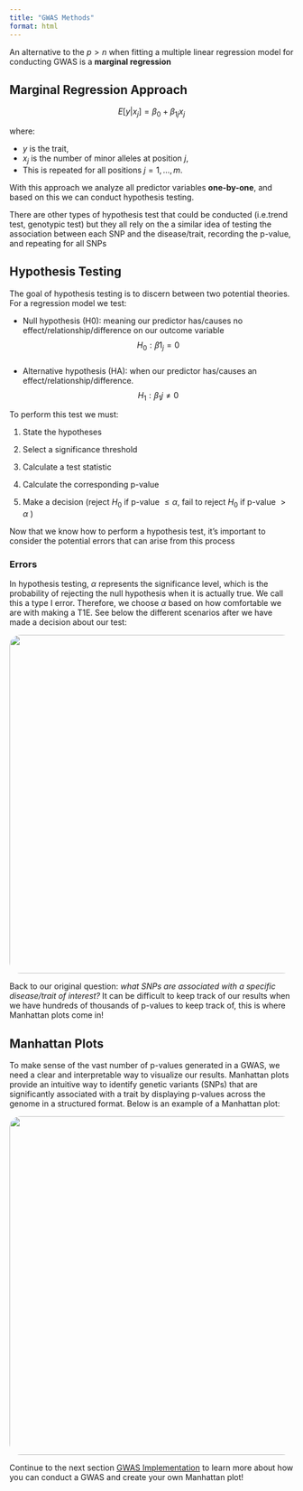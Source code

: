 ```yaml
---
title: "GWAS Methods"
format: html
---
```


An alternative to the $p > n$ when fitting a multiple linear regression model for conducting GWAS is a **marginal regression**

## Marginal Regression Approach

$$
E[y | x_j] = \beta_0 + \beta_{1j} x_j
$$

where:

-   $y$ is the trait,
-   $x_j$ is the number of minor alleles at position $j$,
-   This is repeated for all positions $j = 1, \dots, m$.

With this approach we analyze all predictor variables **one-by-one**, and based on this we can conduct hypothesis testing.

::: {.callout-tip title="Note!"}
There are other types of hypothesis test that could be conducted (i.e.trend test, genotypic test) but they all rely on the a similar idea of testing the association between each SNP and the disease/trait, recording the p-value, and repeating for all SNPs
:::

## Hypothesis Testing

The goal of hypothesis testing is to discern between two potential theories. For a regression model we test:

-   Null hypothesis (H0): meaning our predictor has/causes no effect/relationship/difference on our outcome variable $$H_0: ꞵ1_j = 0 $$\
-   Alternative hypothesis (HA): when our predictor has/causes an effect/relationship/difference. $$H_1: ꞵ_1j ≠ 0$$

To perform this test we must:

1.  State the hypotheses

2.  Select a significance threshold

3.  Calculate a test statistic

4.  Calculate the corresponding p-value

5.  Make a decision (reject $H_0$ if p-value $\leq \alpha$, fail to reject $H_0$ if p-value $> \alpha$ )

Now that we know how to perform a hypothesis test, it's important to consider the potential errors that can arise from this process

### Errors

In hypothesis testing, $\alpha$ represents the significance level, which is the probability of rejecting the null hypothesis when it is actually true. We call this a type I error. Therefore, we choose $\alpha$ based on how comfortable we are with making a T1E. See below the different scenarios after we have made a decision about our test:

<img src="errors.png" width="600px" style="border-radius: 20px;"/>

Back to our original question: *what SNPs are associated with a specific disease/trait of interest?* It can be difficult to keep track of our results when we have hundreds of thousands of p-values to keep track of, this is where Manhattan plots come in!

## Manhattan Plots

To make sense of the vast number of p-values generated in a GWAS, we need a clear and interpretable way to visualize our results. Manhattan plots provide an intuitive way to identify genetic variants (SNPs) that are significantly associated with a trait by displaying p-values across the genome in a structured format. Below is an example of a Manhattan plot:

::: {style="text-align: center;"}
<img src="manhattan.png" width="600px" style="border-radius: 20px;"/>
:::

Continue to the next section [GWAS Implementation](gwas_implementation.qmd){target="_blank"} to learn more about how you can conduct a GWAS and create your own Manhattan plot!
